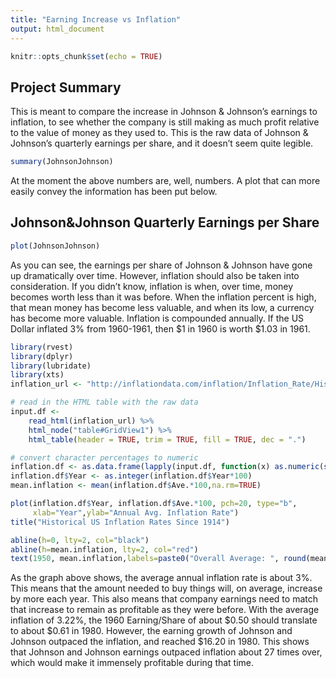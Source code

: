 ```yaml
---
title: "Earning Increase vs Inflation"
output: html_document
---
```


```r
knitr::opts_chunk$set(echo = TRUE)
```

## Project Summary


This is meant to compare the increase in Johnson & Johnson's earnings to inflation, to see whether the company is still making as much profit relative to the value of money as they used to.
This is the raw data of Johnson & Johnson's quarterly earnings per share, and it doesn't seem quite legible.
```r
summary(JohnsonJohnson)
```



At the moment the above numbers are, well, numbers. A plot that can more easily convey the information has been put below.

## Johnson&Johnson Quarterly Earnings per Share

```r
plot(JohnsonJohnson)
```
As you can see, the earnings per share of Johnson & Johnson have gone up dramatically over time. However, inflation should also be taken into consideration. If you didn't know, inflation is when, over time, money becomes worth less than it was before. When the inflation percent is high, that mean money has become less valuable, and when its low, a currency has become more valuable. Inflation is compounded annually. If the US Dollar inflated 3% from 1960-1961, then $1 in 1960 is worth $1.03 in 1961.

```r
library(rvest)
library(dplyr)
library(lubridate)
library(xts)
inflation_url <- "http://inflationdata.com/inflation/Inflation_Rate/HistoricalInflation.aspx"

# read in the HTML table with the raw data
input.df <-
    read_html(inflation_url) %>%
    html_node("table#GridView1") %>%
    html_table(header = TRUE, trim = TRUE, fill = TRUE, dec = ".") 

# convert character percentages to numeric
inflation.df <- as.data.frame(lapply(input.df, function(x) as.numeric(sub(" %","",x))/100))
inflation.df$Year <- as.integer(inflation.df$Year*100)
mean.inflation <- mean(inflation.df$Ave.*100,na.rm=TRUE)

plot(inflation.df$Year, inflation.df$Ave.*100, pch=20, type="b",
     xlab="Year",ylab="Annual Avg. Inflation Rate")
title("Historical US Inflation Rates Since 1914")

abline(h=0, lty=2, col="black")
abline(h=mean.inflation, lty=2, col="red")
text(1950, mean.inflation,labels=paste0("Overall Average: ", round(mean.inflation, 2), "%"), pos=3, col="red")
```

As the graph above shows, the average annual inflation rate is about 3%. This means that the amount needed to buy things will, on average, increase by more each year. This also means that company earnings need to match that increase to remain as profitable as they were before. With the average inflation of 3.22%, the 1960 Earning/Share of about $0.50 should translate to about $0.61 in 1980. However, the earning growth of Johnson and Johnson outpaced the inflation, and reached $16.20 in 1980. This shows that Johnson and Johnson earnings outpaced inflation about 27 times over, which would make it immensely profitable during that time.